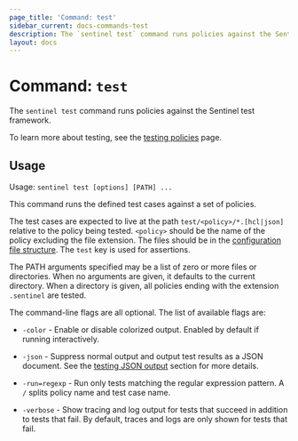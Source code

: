 ```yaml
---
page_title: 'Command: test'
sidebar_current: docs-commands-test
description: The `sentinel test` command runs policies against the Sentinel test framework.
layout: docs
---
```


# Command: `test`

The `sentinel test` command runs policies against the Sentinel test framework.

To learn more about testing, see the [testing
policies](/sentinel/writing/testing) page.

## Usage

Usage: `sentinel test [options] [PATH] ...`

This command runs the defined test cases against a set of policies.

The test cases are expected to live at the path `test/<policy>/*.[hcl|json]` relative
to the policy being tested. `<policy>` should be the name of the policy
excluding the file extension. The files should be in the [configuration
file structure](/sentinel/configuration). The `test` key is used for
assertions.

The PATH arguments specified may be a list of zero or more files or directories.
When no arguments are given, it defaults to the current directory. When a
directory is given, all policies ending with the extension `.sentinel` are
tested.

The command-line flags are all optional. The list of available flags are:

- `-color` - Enable or disable colorized output. Enabled by default if
  running interactively.

- `-json` - Suppress normal output and output test results as a JSON document.
  See the [testing JSON output](/sentinel/writing/testing#test-json-output)
  section for more details.

- `-run=regexp` - Run only tests matching the regular expression pattern.
  A `/` splits policy name and test case name.

- `-verbose` - Show tracing and log output for tests that succeed in addition
  to tests that fail. By default, traces and logs are only shown for tests that
  fail.
